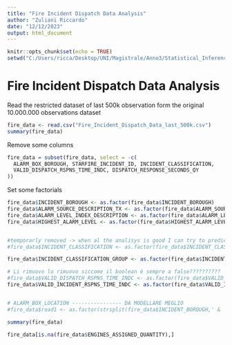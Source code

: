 ```yaml
---
title: "Fire Incident Dispatch Data Analysis"
author: "Zuliani Riccardo"
date: "12/12/2023"
output: html_document
---
```


```r
knitr::opts_chunk$set(echo = TRUE)
setwd("C:/Users/ricca/Desktop/UNI/Magistrale/Anno3/Statistical_Inference_and_Learning/SIL Projcet/Statistical_Inference_Learning_Project/Fire_Incident_Dispatch_Analysis")
```

# Fire Incident Dispatch Data Analysis
Read the restricted dataset of last 500k observation form the original 10.000.000 observations dataset

```r
fire_data <- read.csv("Fire_Incident_Dispatch_Data_last_500k.csv")
summary(fire_data)
```

Remove some columns
```r
fire_data = subset(fire_data, select = -c(
  ALARM_BOX_BOROUGH, STARFIRE_INCIDENT_ID, INCIDENT_CLASSIFICATION,
  VALID_DISPATCH_RSPNS_TIME_INDC, DISPATCH_RESPONSE_SECONDS_QY
))
```

Set some factorials

```r
fire_data$INCIDENT_BOROUGH <- as.factor(fire_data$INCIDENT_BOROUGH)
fire_data$ALARM_SOURCE_DESCRIPTION_TX <- as.factor(fire_data$ALARM_SOURCE_DESCRIPTION_TX)
fire_data$ALARM_LEVEL_INDEX_DESCRIPTION <- as.factor(fire_data$ALARM_LEVEL_INDEX_DESCRIPTION)
fire_data$HIGHEST_ALARM_LEVEL <- as.factor(fire_data$HIGHEST_ALARM_LEVEL)


#temporarly removed -> when al the analisys is good I can try to predict this also
#fire_data$INCIDENT_CLASSIFICATION <- as.factor(fire_data$INCIDENT_CLASSIFICATION)

fire_data$INCIDENT_CLASSIFICATION_GROUP <- as.factor(fire_data$INCIDENT_CLASSIFICATION_GROUP)

# Li rimuovo lo rimuovo siccome il boolean è sempre a false??????????
#fire_data$VALID_DISPATCH_RSPNS_TIME_INDC <- as.factor(fire_data$VALID_DISPATCH_RSPNS_TIME_INDC)
fire_data$VALID_INCIDENT_RSPNS_TIME_INDC <- as.factor(fire_data$VALID_INCIDENT_RSPNS_TIME_INDC)


# ALARM_BOX_LOCATION ---------------- DA MODELLARE MEGLIO
#fire_data$road1 <- as.factor(strsplit(fire_data$INCIDENT_BOROUGH,' & ',fixed=T))
```

```r
summary(fire_data)
```

```r
fire_data[is.na(fire_data$ENGINES_ASSIGNED_QUANTITY),]
```

